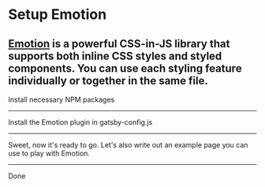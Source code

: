 # Setup Emotion

[Emotion](https://emotion.sh/) is a powerful CSS-in-JS library that supports both inline CSS styles and styled components. You can use each styling feature individually or together in the same file.
---
Install necessary NPM packages

---
<NPMPackage name="gatsby-plugin-emotion"/>
<NPMPackage name="@emotion/core"/>
<NPMPackage name="@emotion/styled"/>

Install the Emotion plugin in gatsby-config.js

<GatsbyPlugin name="gatsby-plugin-emotion"/>

---

Sweet, now it's ready to go.
Let's also write out an example page you can use to play
with Emotion.
<File
  path="src/pages/emotion-example.js"
  content="https://gist.githubusercontent.com/KyleAMathews/323bacd551df46e8e7b6146cbf827d0b/raw/5c60f168f30c505cff1ff2433e69dabe27ae9738/sample-emotion.js"
/>

<File
  path="src/pages/using-emotion.js"
  content="https://raw.githubusercontent.com/dsanderson90/gatsby-recipes/master/src/pages/using-emotion.js"
/>

---

Done